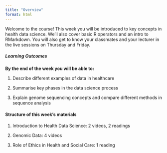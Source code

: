```yaml
---
title: "Overview"
format: html
---
```


Welcome to the course! This week you will be introduced to key concepts in health data science. We’ll also cover basic R operators and an intro to RMarkdown. You will also get to know your classmates and your lecturer in the live sessions on Thursday and Friday.

##### **Learning Outcomes**

**By the end of the week you will be able to:**

1.  Describe different examples of data in healthcare

2.  Summarise key phases in the data science process

3.  Explain genome sequencing concepts and compare different methods in sequence analysis

#### **Structure of this week's materials**

1.  Introduction to Health Data Science: 2 videos, 2 readings

2.  Genomic Data: 4 videos

3.  Role of Ethics in Health and Social Care: 1 reading 
